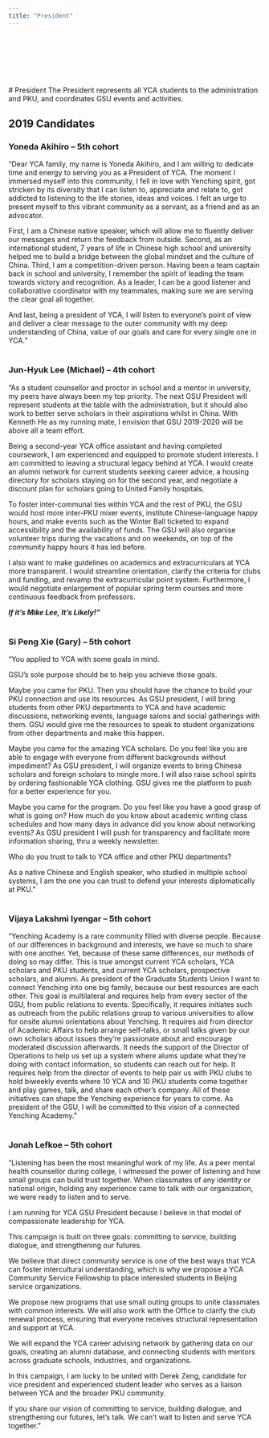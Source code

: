 ```yaml
---
title: "President"
---
```


<br><br><br><br><br><br>
# President
The President represents all YCA students to the administration and PKU, and coordinates GSU events and activities.

## 2019 Candidates

### Yoneda Akihiro -- 5th cohort
"Dear YCA family, my name is Yoneda Akihiro, and I am willing to dedicate time and energy to serving you as a President of YCA. The moment I immersed myself into this community, I fell in love with Yenching spirit, got stricken by its diversity that I can listen to, appreciate and relate to, got addicted to listening to the life stories, ideas and voices. I felt an urge to present myself to this vibrant community as a servant, as a friend and as an advocator.

First, I am a Chinese native speaker, which will allow me to fluently deliver our messages and return the feedback from outside. Second, as an international student, 7 years of life in Chinese high school and university helped me to build a bridge between the global mindset and the culture of China. Third, I am a competition-driven person. Having been a team captain back in school and university, I remember the spirit of leading the team towards victory and recognition. As a leader, I can be a good listener and collaborative coordinator with my teammates, making sure we are serving the clear goal all together.

And last, being a president of YCA, I will listen to everyone’s point of view and deliver a clear message to the outer community with my deep understanding of China, value of our goals and care for every single one in YCA."
<br><br>


### Jun-Hyuk Lee (Michael) -- 4th cohort
“As a student counsellor and proctor in school and a mentor in university, my peers have always been my top priority. The next GSU President will represent students at the table with the administration, but it should also work to better serve scholars in their aspirations whilst in China. With Kenneth He as my running mate, I envision that GSU 2019-2020 will be above all a team effort.

Being a second-year YCA office assistant and having completed coursework, I am experienced and equipped to promote student interests. I am committed to leaving a structural legacy behind at YCA. I would create an alumni network for current students seeking career advice, a housing directory for scholars staying on for the second year, and negotiate a discount plan for scholars going to United Family hospitals.

To foster inter-communal ties within YCA and the rest of PKU, the GSU would host more inter-PKU mixer events, institute Chinese-language happy hours, and make events such as the Winter Ball ticketed to expand accessibility and the availability of funds. The GSU will also organise volunteer trips during the vacations and on weekends, on top of the community happy hours it has led before.

I also want to make guidelines on academics and extracurriculars at YCA more transparent. I would streamline orientation, clarify the criteria for clubs and funding, and revamp the extracurricular point system. Furthermore, I would negotiate enlargement of popular spring term courses and more continuous feedback from professors.

*__If it’s Mike Lee, It’s Likely!”__*
<br><br>


### Si Peng Xie (Gary) -- 5th cohort

“You applied to YCA with some goals in mind.

GSU’s sole purpose should be to help you achieve those goals.

Maybe you came for PKU. Then you should have the chance to build your PKU connection and use its resources. As GSU president, I will bring students from other PKU departments to YCA and have academic discussions, networking events, language salons and social gatherings with them. GSU would give me the resources to speak to student organizations from other departments and make this happen.

Maybe you came for the amazing YCA scholars. Do you feel like you are able to engage with everyone from different backgrounds without impediment? As GSU president, I will organize events to bring Chinese scholars and foreign scholars to mingle more. I will also raise school spirits by ordering fashionable YCA clothing. GSU gives me the platform to push for a better experience for you.

Maybe you came for the program. Do you feel like you have a good grasp of what is going on? How much do you know about academic writing class schedules and how many days in advance did you know about networking events? As GSU president I will push for transparency and facilitate more information sharing, thru a weekly newsletter. 

Who do you trust to talk to YCA office and other PKU departments?

As a native Chinese and English speaker, who studied in multiple school systems, I am the one you can trust to defend your interests diplomatically at PKU.”
<br><br>


### Vijaya Lakshmi Iyengar -- 5th cohort

“Yenching Academy is a rare community filled with diverse people. Because of our differences in background and interests, we have so much to share with one another. Yet, because of these same differences, our methods of doing so may differ. This is true amongst current YCA scholars, YCA scholars and PKU students, and current YCA scholars, prospective scholars, and alumni. As president of the Graduate Students Union I want to connect Yenching into one big family, because our best resources are each other. This goal is multilateral and requires help from every sector of the GSU, from public relations to events. Specifically, it requires initiates such as outreach from the public relations group to various universities to allow for onsite alumni orientations about Yenching. It requires aid from director of Academic Affairs to help arrange self-talks, or small talks given by our own scholars about issues they’re passionate about and encourage moderated discussion afterwards. It needs the support of the Director of Operations to help us set up a system where alums update what they’re doing with contact information, so students can reach out for help. It requires help from the director of events to help pair us with PKU clubs to hold biweekly events where 10 YCA and 10 PKU students come together and play games, talk, and share each other’s company. All of these initiatives can shape the Yenching experience for years to come. As president of the GSU, I will be committed to this vision of a connected Yenching Academy.”
<br><br>


### Jonah Lefkoe -- 5th cohort

“Listening has been the most meaningful work of my life. As a peer mental health counsellor during college, I witnessed the power of listening and how small groups can build trust together. When classmates of any identity or national origin, holding any experience came to talk with our organization, we were ready to listen and to serve. 

I am running for YCA GSU President because I believe in that model of compassionate leadership for YCA. 

This campaign is built on three goals: committing to service, building dialogue, and strengthening our futures. 

We believe that direct community service is one of the best ways that YCA can foster intercultural understanding, which is why we propose a YCA Community Service Fellowship to place interested students in Beijing service organizations. 

We propose new programs that use small outing groups to unite classmates with common interests. We will also work with the Office to clarify the club renewal process, ensuring that everyone receives structural representation and support at YCA. 

We will expand the YCA career advising network by gathering data on our goals, creating an alumni database, and connecting students with mentors across graduate schools, industries, and organizations. 

In this campaign, I am lucky to be united with Derek Zeng, candidate for vice president and experienced student leader who serves as a liaison between YCA and the broader PKU community. 

If you share our vision of committing to service, building dialogue, and strengthening our futures, let’s talk. We can’t wait to listen and serve YCA together.”
<br><br>